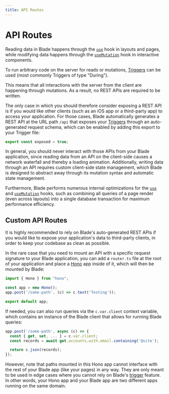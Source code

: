 ```yaml
---
title: API Routes
---
```


# API Routes

Reading data in Blade happens through the [`use`](/hooks#use-server) hook in layouts and
pages, while modifying data happens through the [`useMutation`](/hooks#usemutation-client) hook
in interactive components.

To run arbitrary code on the server for reads or mutations, [Triggers](/models/triggers)
can be used (most commonly Triggers of type "During").

This means that all interactions with the server from the client are happening through
mutations. As a result, no REST APIs are required to be written.

The only case in which you should therefore consider exposing a REST API is if you would
like other clients (such as an iOS app or a third-party app) to access your application.
For those cases, Blade automatically generates a REST API at the URL path `/api` that
exposes your [Triggers](/models/triggers) through an auto-generated request schema, which
can be enabled by adding this export to your Trigger file:

```typescript
export const exposed = true;
```

In general, you should never interact with those APIs from your Blade application, since
reading data from an API on the client-side causes a network waterfall and thereby a
loading animation. Additionally, writing data through an API requires custom client-side
state management, which Blade is designed to abstract away through its mutation syntax
and automatic state management.

Furthermore, Blade performs numerous internal optimizations for the [`use`](/hooks#use-server)
and [`useMutation`](/hooks#usemutation-client) hooks, such as combining all queries of a
page render (even across layouts) into a single database transaction for maximum
performance efficiency.

## Custom API Routes

It is highly recommended to rely on Blade's auto-generated REST APIs if you would like
to expose your application's data to third-party clients, in order to keep your codebase
as clean as possible.

In the rare case that you need to mount an API with a specific request signature to your Blade application, you can add a `router.ts` file at the root of your application and place a [Hono](https://hono.dev) app inside of it, which will then be mounted by Blade:

```typescript
import { Hono } from "hono";

const app = new Hono();
app.post('/some-path', (c) => c.text('Testing'));

export default app;
```

If needed, you can also run queries via the `c.var.client` context variable, which contains an instance of the Blade client that allows for running Blade queries:

```typescript
app.post('/some-path', async (c) => {
  const { get, set, ... } = c.var.client;
  const records = await get.accounts.with.email.containing('@site');

  return c.json(records);
});
```

However, note that paths mounted in this Hono app cannot interface with the rest of your Blade app (like your pages) in any way. They are only meant to be used in edge cases where you cannot rely on Blade's [trigger](https://ronin.co/docs/models/triggers) feature. In other words, your Hono app and your Blade app are two different apps running on the same domain.